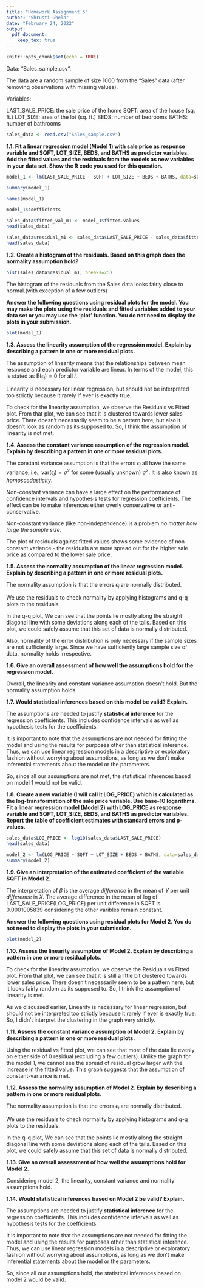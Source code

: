 ```yaml
---
title: "Homework Assignment 5"
author: "Shrusti Ghela"
date: "February 24, 2022"
output: 
  pdf_document:
    keep_tex: true
---
```


```r
knitr::opts_chunk$set(echo = TRUE)
```

Data: “Sales_sample.csv”.

The data are a random sample of size 1000 from the “Sales” data (after removing observations with missing values).

Variables:

LAST_SALE_PRICE: the sale price of the home
SQFT: area of the house (sq. ft.)
LOT_SIZE: area of the lot (sq. ft.)
BEDS: number of bedrooms
BATHS: number of bathrooms

```r
sales_data <- read.csv("Sales_sample.csv")
```

**1.1. Fit a linear regression model (Model 1) with sale price as response variable and SQFT, LOT_SIZE, BEDS, and BATHS as predictor variables. Add the fitted values and the residuals from the models as new variables in your data set. Show the R code you used for this question.**

```r
model_1 <- lm(LAST_SALE_PRICE ~ SQFT + LOT_SIZE + BEDS + BATHS, data=sales_data)

summary(model_1)
```

```r
names(model_1)
```

```r
model_1$coefficients
```

```r
sales_data$fitted_val_m1 <- model_1$fitted.values
head(sales_data)
```
```r
sales_data$residual_m1 <- sales_data$LAST_SALE_PRICE - sales_data$fitted_val_m1
head(sales_data)
```

**1.2. Create a histogram of the residuals. Based on this graph does the normality assumption hold?**

```r
hist(sales_data$residual_m1, breaks=25)
```

The histogram of the residuals from the Sales data looks fairly close to normal.(with exception of a few outliers)

**Answer the following questions using residual plots for the model. You may make the plots using the residuals and fitted variables added to your data set or you may use the ‘plot’ function. You do not need to display the plots in your submission.**


```r
plot(model_1)
```

**1.3. Assess the linearity assumption of the regression model. Explain by describing a pattern in one or more residual plots. **

The assumption of linearity means that the relationships between mean response and each predictor variable are linear. 
In terms of the model, this is stated as E$(\epsilon_i)=0$ for all $i$.

Linearity is necessary for linear regression, but should not be interpreted too strictly because it rarely if ever is exactly true.

To check for the linearity assumption, we observe the Residuals vs Fitted plot. From that plot, we can see that it is clustered towards lower sales price. There doesn't necessarily seem to be a pattern here, but also it doesn't look as random as its supposed to. So, I think the assumption of linearity is not met.

**1.4. Assess the constant variance assumption of the regression model. Explain by describing a pattern in one or more residual plots.**

The constant variance assumption is that the errors $\epsilon_i$ all have the same variance, i.e., var$(\epsilon_i)=\sigma^2$ for some (usually unknown) $\sigma^2$. It is also known as _homoscedasticity_.

Non-constant variance can have a large effect on the performance of confidence intervals and hypothesis tests for  regression coefficients.
The effect can be to make inferences either overly conservative or anti-conservative.

Non-constant variance (like non-independence) is a problem
_no matter how large the sample size_.

The plot of residuals against fitted values shows some evidence of non-constant variance - the residuals are more spread out for the higher sale price as compared to the lower sale price.

**1.5. Assess the normality assumption of the linear regression model. Explain by describing a pattern in one or more residual plots.**

The normality assumption is that the errors $\epsilon_i$ are normally distributed. 

We use the residuals to check normality by applying histograms and q-q plots to the residuals.

In the q-q plot, We can see that the points lie mostly along the straight diagonal line with some deviations along each of the tails. Based on this plot, we could safely assume that this set of data is normally distributed.

Also, normality of the error distribution is only necessary if the sample sizes are not sufficiently large. Since we have sufficiently large sample size of data, normality holds irrespective. 

**1.6. Give an overall assessment of how well the assumptions hold for the regression model.**

Overall, the linearity and constant variance assumption doesn't hold. But the normality assumption holds.

**1.7. Would statistical inferences based on this model be valid? Explain.**

The assumptions are needed to justify __statistical inference__ for the regression coefficients.
This includes confidence intervals as well as hypothesis tests for the coefficients.

It is important to note that the assumptions are not needed for fitting the model and using the results for purposes other than statistical inference. Thus, we can use linear regression models in a descriptive or exploratory fashion without worrying about assumptions, as long as we don't make inferential statements about the model or the parameters. 

So, since all our assumptions are not met, the statistical inferences based on model 1 would not be valid.

**1.8. Create a new variable (I will call it LOG_PRICE) which is calculated as the log-transformation of the sale price variable. Use base-10 logarithms. Fit a linear regression model (Model 2) with LOG_PRICE as response variable and SQFT, LOT_SIZE, BEDS, and BATHS as predictor variables. Report the table of coefficient estimates with standard errors and p-values.**

```r
sales_data$LOG_PRICE <- log10(sales_data$LAST_SALE_PRICE)
head(sales_data)
```
```r
model_2 <- lm(LOG_PRICE ~ SQFT + LOT_SIZE + BEDS + BATHS, data=sales_data)
summary(model_2)
```

**1.9. Give an interpretation of the estimated coefficient of the variable SQFT in Model 2. **

The interpretation of $\beta$ is the average _difference_ in the mean of $Y$ per unit _difference_ in $X$.
The average difference in the mean of log of LAST_SALE_PRICE(LOG_PRICE) per unit difference in SQFT is 0.0001005839 considering the other varibles remain constant. 

**Answer the following questions using residual plots for Model 2. You do not need to display the plots in your submission.**

```r
plot(model_2)
```

**1.10. Assess the linearity assumption of Model 2. Explain by describing a pattern in one or more residual plots. **

To check for the linearity assumption, we observe the Residuals vs Fitted plot. From that plot, we can see that it is still a little bit clustered towards lower sales price. There doesn't necessarily seem to be a pattern here, but it looks fairly random as its supposed to. So, I think the assumption of linearity is met.

As we discussed earlier, Linearity is necessary for linear regression, but should not be interpreted too strictly because it rarely if ever is exactly true. So, I didn't interpret the clustering in the graph very strictly. 


**1.11. Assess the constant variance assumption of Model 2. Explain by describing a pattern in one or more residual plots.**

Using the residual vs fitted plot, we can see that most of the data lie evenly on either side of 0 residual (excluding a few outliers). Unlike the graph for the model 1, we cannot see the spread of residual grow larger with the increase in the fitted value. This graph suggests that the assumption of constant-variance is met. 

**1.12. Assess the normality assumption of Model 2. Explain by describing a pattern in one or more residual plots.**

The normality assumption is that the errors $\epsilon_i$ are normally distributed. 

We use the residuals to check normality by applying histograms and q-q plots to the residuals.

In the q-q plot, We can see that the points lie mostly along the straight diagonal line with some deviations along each of the tails. Based on this plot, we could safely assume that this set of data is normally distributed.


**1.13. Give an overall assessment of how well the assumptions hold for Model 2.**

Considering model 2, the linearity, constant variance and normality assumptions hold.

**1.14. Would statistical inferences based on Model 2 be valid? Explain.**

The assumptions are needed to justify __statistical inference__ for the regression coefficients.
This includes confidence intervals as well as hypothesis tests for the coefficients.

It is important to note that the assumptions are not needed for fitting the model and using the results for purposes other than statistical inference. Thus, we can use linear regression models in a descriptive or exploratory fashion without worrying about assumptions, as long as we don't make inferential statements about the model or the parameters. 

So, since all our assumptions hold, the statistical inferences based on model 2 would be valid.
